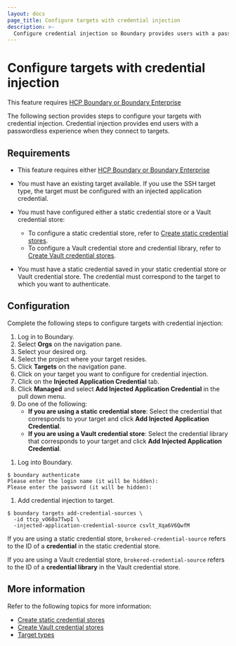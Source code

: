 ```yaml
---
layout: docs
page_title: Configure targets with credential injection
description: >-
  Configure credential injection so Boundary provides users with a passwordless experience when connecting to targets. Availabile exclusively for Enterprise users.
---
```


# Configure targets with credential injection

<EnterpriseAlert product="boundary">This feature requires <a href="https://www.hashicorp.com/products/boundary">HCP Boundary or Boundary Enterprise</a></EnterpriseAlert>

The following section provides steps to configure your targets with credential injection.
Credential injection provides end users with a passwordless experience when they connect to targets.

## Requirements

- This feature requires either <a href="https://www.hashicorp.com/products/boundary">HCP Boundary or Boundary Enterprise</a>
- You must have an existing target available. If you use the SSH target type, the target must be configured with an injected application credential.

- You must have configured either a static credential store or a Vault credential store:

  - To configure a static credential store, refer to [Create static credential stores](/boundary/docs/configuration/credential-management/static-cred-boundary).
  - To configure a Vault credential store and credential library, refer to [Create Vault credential stores](/boundary/docs/configuration/credential-management/static-cred-vault).

- You must have a static credential saved in your static credential store or Vault credential store. The credential must correspond to the target to which you want to authenticate.

## Configuration

Complete the following steps to configure targets with credential injection:

<Tabs>
<Tab heading="UI" group="ui">

1. Log in to Boundary.
1. Select **Orgs** on the navigation pane.
1. Select your desired org.
1. Select the project where your target resides.
1. Click **Targets** on the navigation pane.
1. Click on your target you want to configure for credential injection.
1. Click on the **Injected Application Credential** tab.
1. Click **Managed** and select **Add Injected Application Credential** in the pull down menu.
1. Do one of the following:
   - **If you are using a static credential store**: Select the credential that corresponds to your target and click **Add Injected Application Credential**.
   - **If you are using a Vault credential store**: Select the credential library that corresponds to your target and click **Add Injected Application Credential**.

</Tab>
<Tab heading="CLI" group="cli">

1. Log into Boundary.

  ```shell-session
  $ boundary authenticate
  Please enter the login name (it will be hidden):
  Please enter the password (it will be hidden):
  ```

1. Add credential injection to target.

  ```shell-session
  $ boundary targets add-credential-sources \
    -id ttcp_vO60a7TwpI \
    -injected-application-credential-source csvlt_Xqa6V6QwfM
  ```

<Tip>

  If you are using a static credential store, `brokered-credential-source` refers to the ID of a **credential** in the static credential store.

  If you are using a Vault credential store, `brokered-credential-source` refers to the ID of a **credential library** in the Vault credential store.

</Tip>

</Tab>
</Tabs>

## More information

Refer to the following topics for more information:

- [Create static credential stores](/boundary/docs/configuration/credential-management/static-cred-boundary)
- [Create Vault credential stores](/boundary/docs/configuration/credential-management/static-cred-vault)
- [Target types](/boundary/docs/concepts/domain-model/targets#target-types)